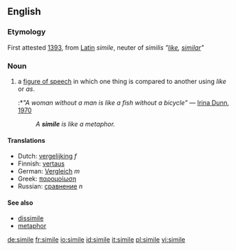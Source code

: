 ==English==
===Etymology===
First attested [[w:1393|1393]], from [[Latin]] ''simile'', neuter of ''similis'' ''"[[like]], [[similar]]"''
===Noun===
{{en-noun}}

# {{cattag|linguistics}} a [[figure of speech]] in which one thing is compared to another using ''like'' or ''as''.
#:*''"A woman without a man is like a fish without a bicycle"'' &mdash; [[w:Irina Dunn|Irina Dunn]], [[w:1970|1970]]
#:''A '''simile''' is like a metaphor.'' <!-- I almost deleted this but thought Wiktionary can afford a little fun. -->

==== Translations ====
*Dutch: [[vergelijking]] ''f''
*Finnish: [[vertaus]]
*German: [[Vergleich]] ''m''
*Greek: [[παρομοίωση]]
*Russian: [[сравнение]] ''n''

====See also====
*[[dissimile]]
*[[metaphor]]

[[de:simile]]
[[fr:simile]]
[[io:simile]]
[[id:simile]]
[[it:simile]]
[[pl:simile]]
[[vi:simile]]